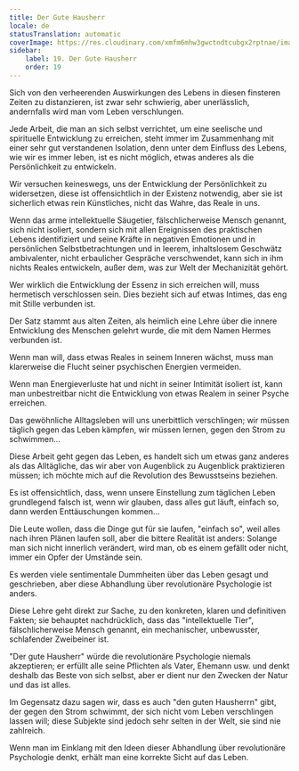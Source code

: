 ```yaml
---
title: Der Gute Hausherr
locale: de
statusTranslation: automatic
coverImage: https://res.cloudinary.com/xmfm6mhw3gwctndtcubgx2rptnae/image/upload/v1740468922/small_cover_tratado_de_psicologia_revolucionaria_a4c0dca4e0.webp
sidebar:
    label: 19. Der Gute Hausherr
    order: 19
---
```

Sich von den verheerenden Auswirkungen des Lebens in diesen finsteren Zeiten zu distanzieren, ist zwar sehr schwierig, aber unerlässlich, andernfalls wird man vom Leben verschlungen.

Jede Arbeit, die man an sich selbst verrichtet, um eine seelische und spirituelle Entwicklung zu erreichen, steht immer im Zusammenhang mit einer sehr gut verstandenen Isolation, denn unter dem Einfluss des Lebens, wie wir es immer leben, ist es nicht möglich, etwas anderes als die Persönlichkeit zu entwickeln.

Wir versuchen keineswegs, uns der Entwicklung der Persönlichkeit zu widersetzen, diese ist offensichtlich in der Existenz notwendig, aber sie ist sicherlich etwas rein Künstliches, nicht das Wahre, das Reale in uns.

Wenn das arme intellektuelle Säugetier, fälschlicherweise Mensch genannt, sich nicht isoliert, sondern sich mit allen Ereignissen des praktischen Lebens identifiziert und seine Kräfte in negativen Emotionen und in persönlichen Selbstbetrachtungen und in leerem, inhaltslosem Geschwätz ambivalenter, nicht erbaulicher Gespräche verschwendet, kann sich in ihm nichts Reales entwickeln, außer dem, was zur Welt der Mechanizität gehört.

Wer wirklich die Entwicklung der Essenz in sich erreichen will, muss hermetisch verschlossen sein. Dies bezieht sich auf etwas Intimes, das eng mit Stille verbunden ist.

Der Satz stammt aus alten Zeiten, als heimlich eine Lehre über die innere Entwicklung des Menschen gelehrt wurde, die mit dem Namen Hermes verbunden ist.

Wenn man will, dass etwas Reales in seinem Inneren wächst, muss man klarerweise die Flucht seiner psychischen Energien vermeiden.

Wenn man Energieverluste hat und nicht in seiner Intimität isoliert ist, kann man unbestreitbar nicht die Entwicklung von etwas Realem in seiner Psyche erreichen.

Das gewöhnliche Alltagsleben will uns unerbittlich verschlingen; wir müssen täglich gegen das Leben kämpfen, wir müssen lernen, gegen den Strom zu schwimmen...

Diese Arbeit geht gegen das Leben, es handelt sich um etwas ganz anderes als das Alltägliche, das wir aber von Augenblick zu Augenblick praktizieren müssen; ich möchte mich auf die Revolution des Bewusstseins beziehen.

Es ist offensichtlich, dass, wenn unsere Einstellung zum täglichen Leben grundlegend falsch ist, wenn wir glauben, dass alles gut läuft, einfach so, dann werden Enttäuschungen kommen...

Die Leute wollen, dass die Dinge gut für sie laufen, "einfach so", weil alles nach ihren Plänen laufen soll, aber die bittere Realität ist anders: Solange man sich nicht innerlich verändert, wird man, ob es einem gefällt oder nicht, immer ein Opfer der Umstände sein.

Es werden viele sentimentale Dummheiten über das Leben gesagt und geschrieben, aber diese Abhandlung über revolutionäre Psychologie ist anders.

Diese Lehre geht direkt zur Sache, zu den konkreten, klaren und definitiven Fakten; sie behauptet nachdrücklich, dass das "intellektuelle Tier", fälschlicherweise Mensch genannt, ein mechanischer, unbewusster, schlafender Zweibeiner ist.

"Der gute Hausherr" würde die revolutionäre Psychologie niemals akzeptieren; er erfüllt alle seine Pflichten als Vater, Ehemann usw. und denkt deshalb das Beste von sich selbst, aber er dient nur den Zwecken der Natur und das ist alles.

Im Gegensatz dazu sagen wir, dass es auch "den guten Hausherrn" gibt, der gegen den Strom schwimmt, der sich nicht vom Leben verschlingen lassen will; diese Subjekte sind jedoch sehr selten in der Welt, sie sind nie zahlreich.

Wenn man im Einklang mit den Ideen dieser Abhandlung über revolutionäre Psychologie denkt, erhält man eine korrekte Sicht auf das Leben.

